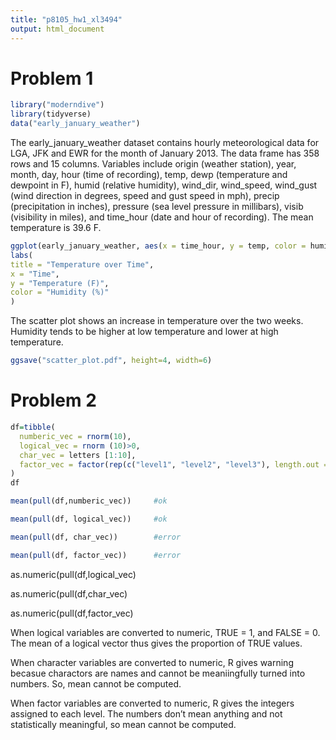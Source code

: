 ```yaml
---
title: "p8105_hw1_xl3494"
output: html_document
---
```


# Problem 1

```r
library("moderndive")
library(tidyverse)
data("early_january_weather")
```

The early_january_weather dataset contains hourly meteorological data for LGA, JFK and EWR for the month of January 2013. The data frame has 358 rows and 15 columns. Variables include origin (weather station), year, month, day, hour (time of recording), temp, dewp (temperature and dewpoint in F), humid (relative humidity), wind_dir, wind_speed, wind_gust (wind direction in degrees, speed and gust speed in mph), precip (precipitation in inches), pressure (sea level pressure in millibars), visib (visibility in miles), and time_hour (date and hour of recording). The mean temperature is 39.6 F.

```r
ggplot(early_january_weather, aes(x = time_hour, y = temp, color = humid)) +geom_point() +
labs(
title = "Temperature over Time",
x = "Time",
y = "Temperature (F)",
color = "Humidity (%)"
)
```
The scatter plot shows an increase in temperature over the two weeks. Humidity tends to be higher at low temperature and lower at high temperature.
```r
ggsave("scatter_plot.pdf", height=4, width=6)
```

# Problem 2
```r
df=tibble(
  numberic_vec = rnorm(10),
  logical_vec = rnorm (10)>0,
  char_vec = letters [1:10],
  factor_vec = factor(rep(c("level1", "level2", "level3"), length.out = 10))
)
df

mean(pull(df,numberic_vec))     #ok

mean(pull(df, logical_vec))     #ok

mean(pull(df, char_vec))        #error

mean(pull(df, factor_vec))      #error
```
as.numeric(pull(df,logical_vec)

as.numeric(pull(df,char_vec)

as.numeric(pull(df,factor_vec)

When logical variables are converted to numeric, TRUE = 1, and FALSE = 0. The mean of a logical vector thus gives the proportion of TRUE values.

When character variables are converted to numeric, R gives warning becasue charactors are names and cannot be meaniingfully turned into numbers. So, mean cannot be computed.

When factor variables are converted to numeric, R gives the integers assigned to each level. The numbers don't mean anything and not statistically meaningful, so mean cannot be computed.

